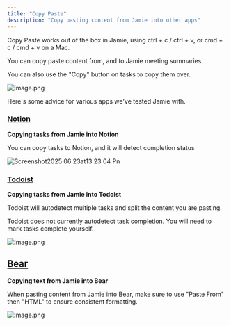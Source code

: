 ```yaml
---
title: "Copy Paste"
description: "Copy pasting content from Jamie into other apps"
---
```


Copy Paste works out of the box in Jamie, using ctrl \+ c / ctrl \+ v, or cmd \+ c / cmd \+ v on a Mac.

You can copy paste content from, and to Jamie meeting summaries.

You can also use the "Copy" button on tasks to copy them over.

![image.png](/images/image.png)

Here's some advice for various apps we've tested Jamie with.

### [Notion](https://notion.so/)

**Copying tasks from Jamie into Notion**

You can copy tasks to Notion, and it will detect completion status

![Screenshot2025 06 23at13 23 04 Pn](/images/Screenshot2025-06-23at13.23.04.png)

### [Todoist](https://www.todoist.com/)

**Copying tasks from Jamie into Todoist**

Todoist will autodetect multiple tasks and split the content you are pasting.

<Info>
  Todoist does not currently autodetect task completion. You will need to mark tasks complete yourself.
</Info>

![image.png](/images/image.png)

## [Bear](https://bear.app/)

**Copying text from Jamie into Bear**

When pasting content from Jamie into Bear, make sure to use "Paste From" then "HTML" to ensure consistent formatting.

![image.png](/images/image.png)